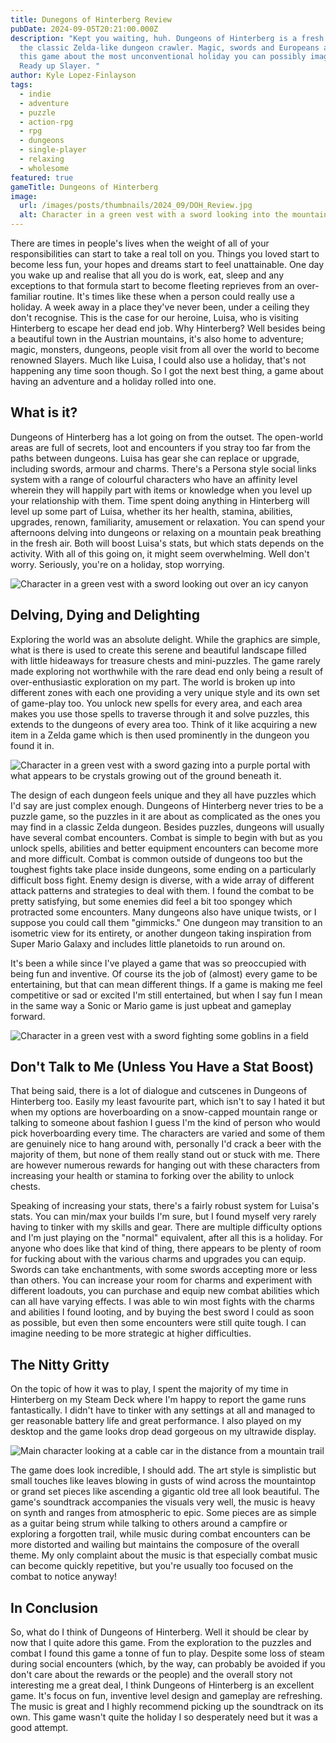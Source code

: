 ```yaml
---
title: Dunegons of Hinterberg Review
pubDate: 2024-09-05T20:21:00.000Z
description: "Kept you waiting, huh. Dungeons of Hinterberg is a fresh take on
  the classic Zelda-like dungeon crawler. Magic, swords and Europeans abound in
  this game about the most unconventional holiday you can possibly imagine.
  Ready up Slayer. "
author: Kyle Lopez-Finlayson
tags:
  - indie
  - adventure
  - puzzle
  - action-rpg
  - rpg
  - dungeons
  - single-player
  - relaxing
  - wholesome
featured: true
gameTitle: Dungeons of Hinterberg
image:
  url: /images/posts/thumbnails/2024_09/DOH_Review.jpg
  alt: Character in a green vest with a sword looking into the mountains, a red ski lift is to their right. 
---
```

There are times in people's lives when the weight of all of your responsibilities can start to take a real toll on you. Things you loved start to become less fun, your hopes and dreams start to feel unattainable. One day you wake up and realise that all you do is work, eat, sleep and any exceptions to that formula start to become fleeting reprieves from an over-familiar routine. It's times like these when a person could really use a holiday. A week away in a place they've never been, under a ceiling they don't recognise. This is the case for our heroine, Luisa, who is visiting Hinterberg to escape her dead end job. Why Hinterberg? Well besides being a beautiful town in the Austrian mountains, it's also home to adventure; magic, monsters, dungeons, people visit from all over the world to become renowned Slayers. Much like Luisa, I could also use a holiday, that's not happening any time soon though. So I got the next best thing, a game about having an adventure and a holiday rolled into one.

## What is it?

Dungeons of Hinterberg has a lot going on from the outset. The open-world areas are full of secrets, loot and encounters if you stray too far from the paths between dungeons. Luisa has gear she can replace or upgrade, including swords, armour and charms. There's a Persona style social links system with a range of colourful characters who have an affinity level wherein they will happily part with items or knowledge when you level up your relationship with them. Time spent doing anything in Hinterberg will level up some part of Luisa, whether its her health, stamina, abilities, upgrades, renown, familiarity, amusement or relaxation. You can spend your afternoons delving into dungeons or relaxing on a mountain peak breathing in the fresh air. Both will boost Luisa's stats, but which stats depends on the activity. With all of this going on, it might seem overwhelming. Well don't worry. Seriously, you're on a holiday, stop worrying. 

![Character in a green vest with a sword looking out over an icy canyon](/images/posts/screenshots/2024_08/DOH_4_Winter-Wonderland.jpg "Typical Europe")

## Delving, Dying and Delighting

Exploring the world was an absolute delight. While the graphics are simple, what is there is used to create this serene and beautiful landscape filled with little hideaways for treasure chests and mini-puzzles. The game rarely made exploring not worthwhile with the rare dead end only being a result of over-enthusiastic exploration on my part. The world is broken up into different zones with each one providing a very unique style and its own set of game-play too. You unlock new spells for every area, and each area makes you use those spells to traverse through it and solve puzzles, this extends to the dungeons of every area too. Think of it like acquiring a new item in a Zelda game which is then used prominently in the dungeon you found it in. 

![Character in a green vest with a sword gazing into a purple portal with what appears to be crystals growing out of the ground beneath it.](/images/posts/screenshots/2024_08/DOH_2_Portal.jpg "The abyss stares back")

The design of each dungeon feels unique and they all have puzzles which I'd say are just complex enough. Dungeons of Hinterberg never tries to be a puzzle game, so the puzzles in it are about as complicated as the ones you may find in a classic Zelda dungeon. Besides puzzles, dungeons will usually have several combat encounters. Combat is simple to begin with but as you unlock spells, abilities and better equipment encounters can become more and more difficult. Combat is common outside of dungeons too but the toughest fights take place inside dungeons, some ending on a particularly difficult boss fight. Enemy design is diverse, with a wide array of different attack patterns and strategies to deal with them. I found the combat to be pretty satisfying, but some enemies did feel a bit too spongey which protracted some encounters. Many dungeons also have unique twists, or I suppose you could call them "gimmicks." One dungeon may transition to an isometric view for its entirety, or another dungeon taking inspiration from Super Mario Galaxy and includes little planetoids to run around on.

It's been a while since I've played a game that was so preoccupied with being fun and inventive. Of course its the job of (almost) every game to be entertaining, but that can mean different things. If a game is making me feel competitive or sad or excited I'm still entertained, but when I say fun I mean in the same way a Sonic or Mario game is just upbeat and gameplay forward. 

![Character in a green vest with a sword fighting some goblins in a field](/images/posts/screenshots/2024_08/DOH_3_Goblin-King.jpg "Back off losers!")

## Don't Talk to Me (Unless You Have a Stat Boost)

That being said, there is a lot of dialogue and cutscenes in Dungeons of Hinterberg too. Easily my least favourite part, which isn't to say I hated it but when my options are hoverboarding on a snow-capped mountain range or talking to someone about fashion I guess I'm the kind of person who would pick hoverboarding every time. The characters are varied and some of them are genuinely nice to hang around with, personally I'd crack a beer with the majority of them, but none of them really stand out or stuck with me. There are however numerous rewards for hanging out with these characters from increasing your health or stamina to forking over the ability to unlock chests. 

Speaking of increasing your stats, there's a fairly robust system for Luisa's stats. You can min/max your builds I'm sure, but I found myself very rarely having to tinker with my skills and gear. There are multiple difficulty options and I'm just playing on the "normal" equivalent, after all this is a holiday. For anyone who does like that kind of thing, there appears to be plenty of room for fucking about with the various charms and upgrades you can equip. Swords can take enchantments, with some swords accepting more or less than others. You can increase your room for charms and experiment with different loadouts, you can purchase and equip new combat abilities which can all have varying effects. I was able to win most fights with the charms and abilities I found looting, and by buying the best sword I could as soon as possible, but even then some encounters were still quite tough. I can imagine needing to be more strategic at higher difficulties. 

## The Nitty Gritty

On the topic of how it was to play, I spent the majority of my time in Hinterberg on my Steam Deck where I'm happy to report the game runs fantastically. I didn't have to tinker with any settings at all and managed to ger reasonable battery life and great performance. I also played on my desktop and the game looks drop dead gorgeous on my ultrawide display. 

![Main character looking at a cable car in the distance from a mountain trail](/images/posts/screenshots/2024_08/DOH_1_Lifts.jpg "Wish you were here <3")

The game does look incredible, I should add. The art style is simplistic but small touches like leaves blowing in gusts of wind across the mountaintop or grand set pieces like ascending a gigantic old tree all look beautiful. The game's soundtrack accompanies the visuals very well, the music is heavy on synth and ranges from atmospheric to epic. Some pieces are as simple as a guitar being strum while talking to others around a campfire or exploring a forgotten trail, while music during combat encounters can be more distorted and wailing but maintains the composure of the overall theme. My only complaint about the music is that especially combat music can become quickly repetitive, but you're usually too focused on the combat to notice anyway!

## In Conclusion

So, what do I think of Dungeons of Hinterberg. Well it should be clear by now that I quite adore this game. From the exploration to the puzzles and combat I found this game a tonne of fun to play. Despite some loss of steam during social encounters (which, by the way, can probably be avoided if you don't care about the rewards or the people) and the overall story not interesting me a great deal, I think Dungeons of Hinterberg is an excellent game. It's focus on fun, inventive level design and gameplay are refreshing. The music is great and I highly recommend picking up the soundtrack on its own. This game wasn't quite the holiday I so desperately need but it was a good attempt.
